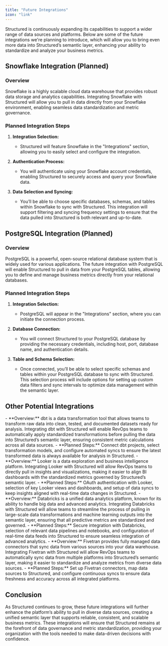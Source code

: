 ```yaml
---
title: "Future Integrations"
icon: "link"
---
```


Structured is continuously expanding its capabilities to support a wider range of data sources and platforms. Below are some of the future integrations we're planning to introduce, which will allow you to bring even more data into Structured’s semantic layer, enhancing your ability to standardize and analyze your business metrics.

<CardGroup cols={3}>
  <Card title="Snowflake" icon="snowflake" href="#snowflake-integration"></Card>
  <Card
    title="PostgreSQL"
    icon="database"
    href="#postgresql-integration"
  ></Card>
</CardGroup>

## **Snowflake Integration (Planned)**

### **Overview**

Snowflake is a highly scalable cloud data warehouse that provides robust data storage and analytics capabilities. Integrating Snowflake with Structured will allow you to pull in data directly from your Snowflake environment, enabling seamless data standardization and metric governance.

### **Planned Integration Steps**

1. **Integration Selection:**

   - Structured will feature Snowflake in the "Integrations" section, allowing you to easily select and configure the integration.

2. **Authentication Process:**

   - You will authenticate using your Snowflake account credentials, enabling Structured to securely access and query your Snowflake data.

3. **Data Selection and Syncing:**
   - You’ll be able to choose specific databases, schemas, and tables within Snowflake to sync with Structured. This integration will support filtering and syncing frequency settings to ensure that the data pulled into Structured is both relevant and up-to-date.

## **PostgreSQL Integration (Planned)**

### **Overview**

PostgreSQL is a powerful, open-source relational database system that is widely used for various applications. The future integration with PostgreSQL will enable Structured to pull in data from your PostgreSQL tables, allowing you to define and manage business metrics directly from your relational databases.

### **Planned Integration Steps**

1. **Integration Selection:**

   - PostgreSQL will appear in the "Integrations" section, where you can initiate the connection process.

2. **Database Connection:**

   - You will connect Structured to your PostgreSQL database by providing the necessary credentials, including host, port, database name, and authentication details.

3. **Table and Schema Selection:**
   - Once connected, you’ll be able to select specific schemas and tables within your PostgreSQL database to sync with Structured. This selection process will include options for setting up custom data filters and sync intervals to optimize data management within the semantic layer.

## **Other Potential Integrations**

<AccordionGroup>
  <Accordion title="dbt" icon="code-branch">
    - **Overview:** dbt is a data transformation tool that allows teams to
    transform raw data into clean, tested, and documented datasets ready for
    analysis. Integrating dbt with Structured will enable RevOps teams to
    automatically apply standardized transformations before pulling the data
    into Structured’s semantic layer, ensuring consistent metric calculations
    across all data sources. - **Planned Steps:** Connect dbt projects, select
    transformation models, and configure automated syncs to ensure the latest
    transformed data is always available for analysis in Structured.
  </Accordion>
  <Accordion title="Looker" icon="chart-bar">
    - **Overview:** Looker is a data exploration and business intelligence
    platform. Integrating Looker with Structured will allow RevOps teams to
    directly pull in insights and visualizations, making it easier to align BI
    dashboards with the standardized metrics governed by Structured’s semantic
    layer. - **Planned Steps:** OAuth authentication with Looker, selection of
    key Looker views and dashboards, and setup of data syncs to keep insights
    aligned with real-time data changes in Structured.
  </Accordion>
  <Accordion title="Databricks" icon="database">
    - **Overview:** Databricks is a unified data analytics platform, known for
    its ability to handle big data and advanced analytics. Integrating
    Databricks with Structured will allow teams to streamline the process of
    pulling in large-scale data transformations and machine learning outputs
    into the semantic layer, ensuring that all predictive metrics are
    standardized and governed. - **Planned Steps:** Secure integration with
    Databricks, selection of relevant data pipelines and notebooks, and
    configuration of real-time data feeds into Structured to ensure seamless
    integration of advanced analytics.
  </Accordion>
  <Accordion title="Fivetran" icon="plug">
    - **Overview:** Fivetran provides fully managed data connectors that sync
    data from various sources into your data warehouse. Integrating Fivetran
    with Structured will allow RevOps teams to automatically sync data from
    multiple platforms into Structured’s semantic layer, making it easier to
    standardize and analyze metrics from diverse data sources. - **Planned
    Steps:** Set up Fivetran connectors, map data sources to Structured, and
    configure continuous syncs to ensure data freshness and accuracy across all
    integrated platforms.
  </Accordion>
</AccordionGroup>

## **Conclusion**

As Structured continues to grow, these future integrations will further enhance the platform’s ability to pull in diverse data sources, creating a unified semantic layer that supports reliable, consistent, and scalable business metrics. These integrations will ensure that Structured remains at the forefront of data governance and metric standardization, providing your organization with the tools needed to make data-driven decisions with confidence.

